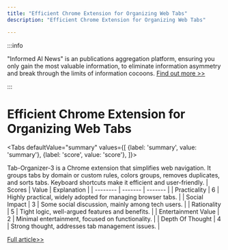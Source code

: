 ```yaml
---
title: "Efficient Chrome Extension for Organizing Web Tabs"
description: "Efficient Chrome Extension for Organizing Web Tabs"

---
```



:::info

"Informed AI News" is an publications aggregation platform, ensuring you only gain the most valuable information, to eliminate information asymmetry and break through the limits of information cocoons.  [Find out more >>](/)

:::

# Efficient Chrome Extension for Organizing Web Tabs


<Tabs
	defaultValue="summary"
	values={[
	{label: 'summary', value: 'summary'},
	{label: 'score', value: 'score'},
]}>
<TabItem value="summary">


Tab-Organizer-3 is a Chrome extension that simplifies web navigation. It groups tabs by domain or custom rules, colors groups, removes duplicates, and sorts tabs. Keyboard shortcuts make it efficient and user-friendly.
</TabItem>
<TabItem value="score">
	| Scores     | Value   | Explanation |
	| -------- | ------- | ------- |
	| Practicality  | 6    | Highly practical, widely adopted for managing browser tabs.    |
	| Social Impact | 3     | Some social discussion, mainly among tech users.    |
	| Rationality    | 5    | Tight logic, well-argued features and benefits.    |
	| Entertainment Value    | 2    | Minimal entertainment, focused on functionality.    |
	| Depth Of Thought    | 4    | Strong thought, addresses tab management issues.    |
</TabItem>
</Tabs>

[Full article>>](https://www.producthunt.com/posts/tab-organizer-3)
